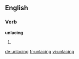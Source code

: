 ==English==

===Verb===
'''unlacing'''

# {{present participle of|unlace}}

[[de:unlacing]]
[[fr:unlacing]]
[[vi:unlacing]]